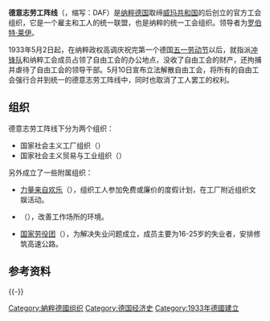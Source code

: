 {{Unreferenced|time=2022-05-12T16:17:56+00:00}}
{{Infobox Government agency
|agency_name   = 德意志劳工阵线
|nativename    = Deutsche Arbeitsfront
|nativename_a  = 
|nativename_r  = 
|logo          = 
|logo_width    = 200px
|logo_caption  = 
|seal          = 
|seal_width    = 
|seal_caption  = 
|picture       =
|formed      = 1933年5月10日
|dissolved     = 1945年
|jurisdiction  = {{flagicon|Nazi Germany}} [[纳粹德国|纳粹德国]]
|region_code   = 
|agency_type   = 劳工组织
|parent_agency = 
|child1_agency =  
|child2_agency = 
|keydocument1=
|website       =
|footnotes     = 
}}
'''德意志劳工阵线'''（{{lang-de|'''Deutsche Arbeitsfront'''}}，缩写：DAF）是[[纳粹德国|纳粹德国]]取缔[[威玛共和国|威玛共和国]]的{{link-en|自由工会|Free Trade Unions (Germany)}}后创立的官方工会组织，它是一个雇主和工人的统一联盟，也是纳粹的统一工会组织。领导者为[[罗伯特·莱伊|罗伯特·莱伊]]。

1933年5月2日起，在纳粹政权高调庆祝完第一个德国[[五一劳动节|五一劳动节]]以后，就指派[[冲锋队|冲锋队]]和纳粹工会成员占领了自由工会的办公地点，没收了自由工会的财产，还拘捕并虐待了自由工会的领导干部。5月10日宣布立法解散自由工会，将所有的自由工会强行合并到统一的德意志劳工阵线中，同时也取消了工人罢工的权利。

==组织==
德意志劳工阵线下分为两个组织：
* 国家社会主义工厂组织（{{lang|de|Nationalsozialistische Betriebszellenorganisation，NSBO}}）
* 国家社会主义贸易与工业组织（{{lang|de|Nationalsozialistische Handels- und Gewerbeorganisation，NSHAGO}}）

另外成立了一些附属组织：
* [[力量来自欢乐|力量来自欢乐]]（{{lang|de|Kraft durch Freude，KdF}}），组织工人参加免费或廉价的度假计划，在工厂附近组织文娱活动。
* {{link-en|劳动之美|Beauty of Labour}}（{{lang|de|Schönheit der Arbeit，SdA}}），改善工作场所的环境。
* [[国家劳役团|国家劳役团]]（{{lang|de|Reichsarbeitsdienst，RAD}}），为解决失业问题成立，成员主要为16-25岁的失业者，安排修筑高速公路。
==参考资料==
{{-}}
{{纳粹党}}

[[Category:納粹德國组织|Category:納粹德國组织]]
[[Category:德国经济史|Category:德国经济史]]
[[Category:1933年德國建立|Category:1933年德國建立]]